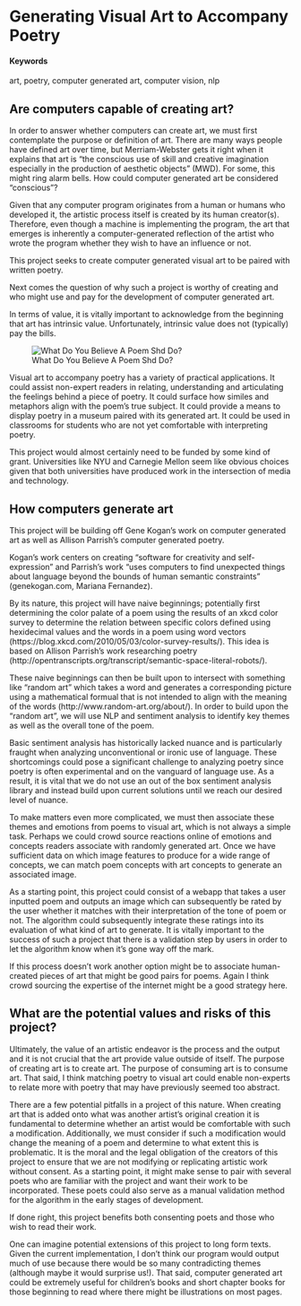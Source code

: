 # Generating Visual Art to Accompany Poetry {#computer-generated-art-resembles-poetry}


#### Keywords {-}

art, poetry, computer generated art, computer vision, nlp

## Are computers capable of creating art?
In order to answer whether computers can create art, we must first contemplate the purpose or definition of art. There are many ways people have defined art over time, but Merriam-Webster gets it right when it explains that art is “the conscious use of skill and creative imagination especially in the production of aesthetic objects” (MWD). For some, this might ring alarm bells. How could computer generated art be considered “conscious”? 

Given that any computer program originates from a human or humans who developed it, the artistic process itself is created by its human creator(s). Therefore, even though a machine is implementing the program, the art that emerges is inherently a computer-generated reflection of the artist who wrote the program whether they wish to have an influence or not. 

This project seeks to create computer generated visual art to be paired with written poetry.

Next comes the question of why such a project is worthy of creating and who might use and pay for the development of computer generated art. 

In terms of value, it is vitally important to acknowledge from the beginning that art has intrinsic value. Unfortunately, intrinsic value does not (typically) pay the bills. 

![What Do You Believe A Poem Shd Do?](IMG_7885.jpg "What Do You Believe A Poem Shd Do?")

Visual art to accompany poetry has a variety of practical applications. It could assist non-expert readers in relating, understanding and articulating the feelings behind a piece of poetry. It could surface how similes and metaphors align with the poem’s true subject. It could provide a means to display poetry in a museum paired with its generated art. It could be used in classrooms for students who are not yet comfortable with interpreting poetry.

This project would almost certainly need to be funded by some kind of grant. Universities like NYU and Carnegie Mellon seem like obvious choices given that both universities have produced work in the intersection of media and technology. 


## How computers generate art
This project will be building off Gene Kogan's work on computer generated art as well as Allison Parrish's computer generated poetry.

Kogan’s work centers on creating “software for creativity and self-expression” and Parrish’s work “uses computers to find unexpected things about language beyond the bounds of human semantic constraints” (genekogan.com, Mariana Fernandez).

By its nature, this project will have naive beginnings; potentially first determining the color palate of a poem using the results of an xkcd color survey to determine the relation between specific colors defined using hexidecimal values and the words in a poem using word vectors (https://blog.xkcd.com/2010/05/03/color-survey-results/). This idea is based on Allison Parrish's work researching poetry (http://opentranscripts.org/transcript/semantic-space-literal-robots/). 

These naive beginnings can then be built upon to intersect with something like “random art” which takes a word and generates a corresponding picture using a mathematical formual that is not intended to align with the meaning of the words (http://www.random-art.org/about/). In order to build upon the "random art", we will use NLP and sentiment analysis to identify key themes as well as the overall tone of the poem. 

Basic sentiment analysis has historically lacked nuance and is particularly fraught when analyzing unconventional or ironic use of language. These shortcomings could pose a significant challenge to analyzing poetry since poetry is often experimental and on the vanguard of language use. As a result, it is vital that we do not use an out of the box sentiment analysis library and instead build upon current solutions until we reach our desired level of nuance. 

To make matters even more complicated, we must then associate these themes and emotions from poems to visual art, which is not always a simple task. Perhaps we could crowd source reactions online of emotions and concepts readers associate with randomly generated art. Once we have sufficient data on which image features to produce for a wide range of concepts, we can match poem concepts with art concepts to generate an associated image. 

As a starting point, this project could consist of a webapp that takes a user inputted poem and outputs an image which can subsequently be rated by the user whether it matches with their interpretation of the tone of poem or not. The algorithm could subsequently integrate these ratings into its evaluation of what kind of art to generate. It is vitally important to the success of such a project that there is a validation step by users in order to let the algorithm know when it’s gone way off the mark.

If this process doesn't work another option might be to associate human-created pieces of art that might be good pairs for poems. Again I think crowd sourcing the expertise of the internet might be a good strategy here. 

## What are the potential values and risks of this project?
Ultimately, the value of an artistic endeavor is the process and the output and it is not crucial that the art provide value outside of itself. The purpose of creating art is to create art. The purpose of consuming art is to consume art. That said, I think matching poetry to visual art could enable non-experts to relate more with poetry that may have previously seemed too abstract. 

There are a few potential pitfalls in a project of this nature. When creating art that is added onto what was another artist’s original creation it is fundamental to determine whether an artist would be comfortable with such a modification. Additionally, we must consider if such a modification would change the meaning of a poem and determine to what extent this is problematic. It is the moral and the legal obligation of the creators of this project to ensure that we are not modifying or replicating artistic work without consent. As a starting point, it might make sense to pair with several poets who are familiar with the project and want their work to be incorporated. These poets could also serve as a manual validation method for the algorithm in the early stages of development. 

If done right, this project benefits both consenting poets and those who wish to read their work. 

One can imagine potential extensions of this project to long form texts. Given the current implementation, I don’t think our program would output much of use because there would be so many contradicting themes (although maybe it would surprise us!). That said, computer generated art could be extremely useful for children’s books and short chapter books for those beginning to read where there might be illustrations on most pages. 
